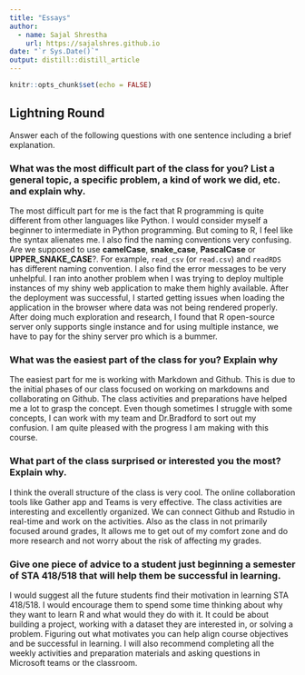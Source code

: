 ```yaml
---
title: "Essays"
author:
  - name: Sajal Shrestha 
    url: https://sajalshres.github.io
date: "`r Sys.Date()`"
output: distill::distill_article
---
```


```r
knitr::opts_chunk$set(echo = FALSE)
```

## Lightning Round

Answer each of the following questions with one sentence including a brief explanation.

### What was the most difficult part of the class for you? List a general topic, a specific problem, a kind of work we did, etc. and explain why.

The most difficult part for me is the fact that R programming is quite different from other languages like Python. I would consider myself a beginner to intermediate in Python programming. But coming to R, I feel like the syntax alienates me. I also find the naming conventions very confusing. Are we supposed to use **camelCase**, **snake_case**, **PascalCase** or **UPPER_SNAKE_CASE**?. For example, `read_csv` (or `read.csv`) and `readRDS` has different naming convention. I also find the error messages to be very unhelpful. I ran into another problem when I was trying to deploy multiple instances of my shiny web application to make them highly available. After the deployment was successful, I started getting issues when loading the application in the browser where data was not being rendered properly. After doing much exploration and research, I found that R open-source server only supports single instance and for using multiple instance, we have to pay for the shiny server pro which is a bummer.

### What was the easiest part of the class for you? Explain why

The easiest part for me is working with Markdown and Github. This is due to the initial phases of our class focused on working on markdowns and collaborating on Github. The class activities and preparations have helped me a lot to grasp the concept. Even though sometimes I struggle with some concepts, I can work with my team and Dr.Bradford to sort out my confusion. I am quite pleased with the progress I am making with this course. 

### What part of the class surprised or interested you the most? Explain why.

I think the overall structure of the class is very cool. The online collaboration tools like Gather app and Teams is very effective. The class activities are interesting and excellently organized. We can connect Github and Rstudio in real-time and work on the activities.  Also as the class in not primarily focused around grades, It allows me to get out of my comfort zone and do more research and not worry about the risk of affecting my grades.

### Give one piece of advice to a student just beginning a semester of STA 418/518 that will help them be successful in learning.

I would suggest all the future students find their motivation in learning STA 418/518. I would encourage them to spend some time thinking about why they want to learn R and what would they do with it. It could be about building a project, working with a dataset they are interested in, or solving a problem. Figuring out what motivates you can help align course objectives and be successful in learning. I will also recommend completing all the weekly activities and preparation materials and asking questions in Microsoft teams or the classroom.
